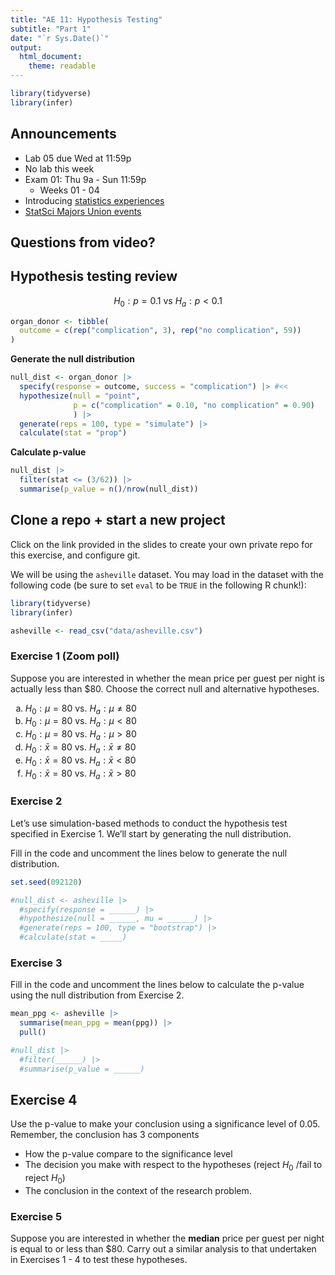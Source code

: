 ```yaml
---
title: "AE 11: Hypothesis Testing"
subtitle: "Part 1"
date: "`r Sys.Date()`"
output: 
  html_document:
    theme: readable
---
```


```r
library(tidyverse)
library(infer)
```


## Announcements

- Lab 05 due Wed at 11:59p
- No lab this week
- Exam 01: Thu 9a - Sun 11:59p
  - Weeks 01 - 04
- Introducing [statistics experiences](https://sta199-fa20-002.netlify.app/hw/stat-experience.html) 
- [StatSci Majors Union events](https://sta199-fa20-002.netlify.app/schedule/week-06/)

## Questions from video? 

## Hypothesis testing review

$$H_0: p = 0.1 \text{ vs }H_a: p < 0.1$$

```r
organ_donor <- tibble(
  outcome = c(rep("complication", 3), rep("no complication", 59))
)
```

**Generate the null distribution**

```r
null_dist <- organ_donor |>
  specify(response = outcome, success = "complication") |> #<<
  hypothesize(null = "point", 
              p = c("complication" = 0.10, "no complication" = 0.90) 
              ) |> 
  generate(reps = 100, type = "simulate") |> 
  calculate(stat = "prop")
```

**Calculate p-value**

```r
null_dist |>
  filter(stat <= (3/62)) |>
  summarise(p_value = n()/nrow(null_dist))
```


## Clone a repo + start a new project

Click on the link provided in the slides to create your own private repo for 
this exercise, and configure git.

We will be using the `asheville` dataset. You may load in the dataset with the
following code (be sure to set `eval` to be `TRUE` in the following R chunk!):

```r
library(tidyverse)
library(infer)
```


```r
asheville <- read_csv("data/asheville.csv")
```

### Exercise 1 (Zoom poll)

Suppose you are interested in whether the mean price per guest per night is actually less than $80. Choose the correct null and alternative hypotheses.

a. $H_0: \mu = 80 \text{ vs. }H_a: \mu \neq 80$
b. $H_0: \mu = 80 \text{ vs. }H_a: \mu < 80$
c. $H_0: \mu = 80 \text{ vs. }H_a: \mu > 80$
d. $H_0: \bar{x} = 80 \text{ vs. }H_a: \bar{x}  \neq 80$
e. $H_0: \bar{x} = 80 \text{ vs. }H_a: \bar{x}  < 80$
f. $H_0: \bar{x} = 80 \text{ vs. }H_a: \bar{x}  > 80$


### Exercise 2

Let's use simulation-based methods to conduct the hypothesis test specified in Exercise 1. We'll start by generating the null distribution. 

Fill in the code and uncomment the lines below to generate the null distribution. 

```r
set.seed(092120)
```


```r
#null_dist <- asheville |>
  #specify(response = ______) |>
  #hypothesize(null = ______, mu = ______) |>
  #generate(reps = 100, type = "bootstrap") |>
  #calculate(stat = _____)
```

### Exercise 3

Fill in the code and uncomment the lines below to calculate the p-value using the null distribution from Exercise 2.

```r
mean_ppg <- asheville |> 
  summarise(mean_ppg = mean(ppg)) |>
  pull()
```

```r
#null_dist |>
  #filter(______) |>
  #summarise(p_value = ______)
```

## Exercise 4 

Use the p-value to make your conclusion using a significance level of 0.05. Remember, the conclusion has 3 components 

- How the p-value compare to the significance level 
- The decision you make with respect to the hypotheses (reject $H_0$ /fail to reject $H_0$)
- The conclusion in the context of the research problem. 

### Exercise 5

Suppose you are interested in whether the **median** price per guest per night is
equal to or less than $80. Carry out a similar analysis to that
undertaken in Exercises 1 - 4 to test these hypotheses. 

